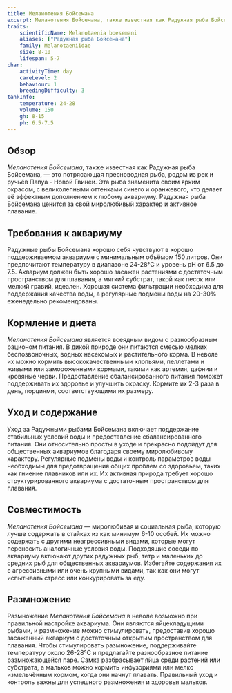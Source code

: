 ```yaml
---
title: Меланотения Бойсемана
excerpt: Меланотения Бойсемана, также известная как Радужная рыба Бойсемана, — это яркая пресноводная рыба из Папуа - Новой Гвинеи, известная своим потрясающим окрасом и миролюбивым характером.
traits:
    scientificName: Melanotaenia boesemani
    aliases: ["Радужная рыба Бойсемана"]
    family: Melanotaeniidae
    size: 8-10
    lifespan: 5-7
char:
    activityTime: day
    careLevel: 2
    behaviour: 1
    breedingDifficulty: 3
tankInfo:
    temperature: 24-28
    volume: 150
    gh: 8-15
    ph: 6.5-7.5
---
```


## Обзор
*Меланотения Бойсемана*, также известная как Радужная рыба Бойсемана, — это потрясающая пресноводная рыба, родом из рек и ручьёв Папуа - Новой Гвинеи. Эта рыба знаменита своим ярким окрасом, с великолепными оттенками синего и оранжевого, что делает её эффектным дополнением к любому аквариуму. Радужная рыба Бойсемана ценится за свой миролюбивый характер и активное плавание.

## Требования к аквариуму
Радужные рыбы Бойсемана хорошо себя чувствуют в хорошо поддерживаемом аквариуме с минимальным объёмом 150 литров. Они предпочитают температуру в диапазоне 24-28°C и уровень pH от 6.5 до 7.5. Аквариум должен быть хорошо засажен растениями с достаточным пространством для плавания, а мягкий субстрат, такой как песок или мелкий гравий, идеален. Хорошая система фильтрации необходима для поддержания качества воды, а регулярные подмены воды на 20-30% еженедельно рекомендованы.

## Кормление и диета
*Меланотения Бойсемана* является всеядным видом с разнообразным рационом питания. В дикой природе они питаются смесью мелких беспозвоночных, водных насекомых и растительного корма. В неволе их можно кормить высококачественными хлопьями, пеллетами и живыми или замороженными кормами, такими как артемия, дафнии и кровяные черви. Предоставление сбалансированного питания поможет поддерживать их здоровье и улучшить окраску. Кормите их 2-3 раза в день, порциями, соответствующими их размеру.

## Уход и содержание
Уход за Радужными рыбами Бойсемана включает поддержание стабильных условий воды и предоставление сбалансированного питания. Они относительно просты в уходе и прекрасно подойдут для общественных аквариумов благодаря своему миролюбивому характеру. Регулярные подмены воды и контроль параметров воды необходимы для предотвращения общих проблем со здоровьем, таких как гниение плавников или их. Их активная природа требует хорошо структурированного аквариума с достаточным пространством для плавания.

## Совместимость
*Меланотения Бойсемана* — миролюбивая и социальная рыба, которую лучше содержать в стайках из как минимум 6-10 особей. Их можно содержать с другими неагрессивными видами, которые могут переносить аналогичные условия воды. Подходящие соседи по аквариуму включают других радужных рыб, тетр и маленьких до средних рыб для общественных аквариумов. Избегайте содержания их с агрессивными или очень крупными видами, так как они могут испытывать стресс или конкурировать за еду.

## Размножение
Размножение *Меланотения Бойсемана* в неволе возможно при правильной настройке аквариума. Они являются яйцекладущими рыбами, и размножение можно стимулировать, предоставив хорошо засаженный аквариум с достаточным открытым пространством для плавания. Чтобы стимулировать размножение, поддерживайте температуру около 26-28°C и предлагайте разнообразное питание размножающейся паре. Самка разбрасывает яйца среди растений или субстрата, а мальков можно кормить инфузориями или мелко измельчённым кормом, когда они начнут плавать. Правильный уход и контроль важны для успешного размножения и здоровья мальков.